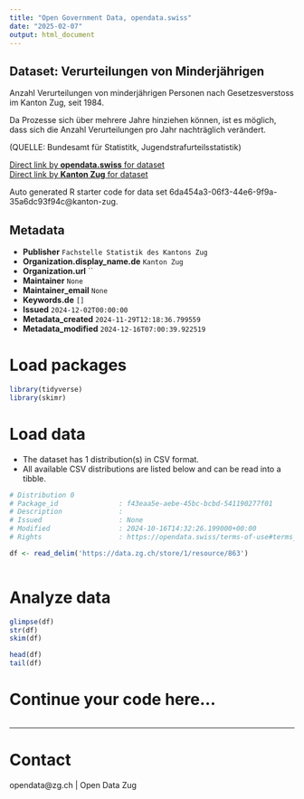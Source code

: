 ```yaml
---
title: "Open Government Data, opendata.swiss"
date: "2025-02-07"
output: html_document
---
```


## Dataset: Ver­ur­tei­lun­gen von Minderjährigen

Anzahl Ver­ur­tei­lun­gen von minderjährigen Personen nach Gesetzesverstoss im Kanton Zug,  seit 1984.

Da Prozesse sich über mehrere Jahre hinziehen können, ist es möglich, dass sich die Anzahl Verurteilungen pro Jahr nachträglich verändert.				

(QUELLE: Bundesamt für Statistitk, Jugendstrafurteilsstatistik)

[Direct link by **opendata.swiss** for dataset](https://opendata.swiss/de/dataset/verurteilungen-von-minderjahrigen)<br>
[Direct link by **Kanton Zug** for dataset](https://www.zg.ch/behoerden/gesundheitsdirektion/statistikfachstelle/themen/19-oeffentliche-sicherheit/kriminalitaet-und-rechtspflege)

Auto generated R starter code for data set 6da454a3-06f3-44e6-9f9a-35a6dc93f94c@kanton-zug.

## Metadata

- **Publisher** `Fachstelle Statistik des Kantons Zug`
- **Organization.display_name.de** `Kanton Zug`
- **Organization.url** ``
- **Maintainer** `None`
- **Maintainer_email** `None`
- **Keywords.de** `[]`
- **Issued** `2024-12-02T00:00:00`
- **Metadata_created** `2024-11-29T12:18:36.799559`
- **Metadata_modified** `2024-12-16T07:00:39.922519`


# Load packages

```r

library(tidyverse)
library(skimr)

```

# Load data

-   The dataset has 1 distribution(s) in CSV format.
-   All available CSV distributions are listed below and can be read into a tibble.

```r

# Distribution 0
# Package_id               : f43eaa5e-aebe-45bc-bcbd-541190277f01
# Description              : 
# Issued                   : None
# Modified                 : 2024-10-16T14:32:26.199000+00:00
# Rights                   : https://opendata.swiss/terms-of-use#terms_open

df <- read_delim('https://data.zg.ch/store/1/resource/863')



```

# Analyze data

```r

glimpse(df)
str(df)
skim(df)

head(df)
tail(df)

```

# Continue your code here...

```r

```

------------------------------------------------------------------------

# Contact

opendata@zg.ch | Open Data Zug
